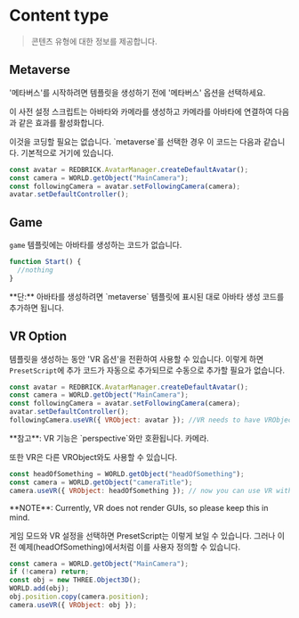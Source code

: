 
# Content type

> 콘텐츠 유형에 대한 정보를 제공합니다.

## Metaverse

'메타버스'를 시작하려면 템플릿을 생성하기 전에 '메타버스' 옵션을 선택하세요.

이 사전 설정 스크립트는 아바타와 카메라를 생성하고 카메라를 아바타에 연결하여 다음과 같은 효과를 활성화합니다.

<Callout type="warning" emoji="⚠️">
  이것을 코딩할 필요는 없습니다. `metaverse`를 선택한 경우 이 코드는 다음과
  같습니다. 기본적으로 거기에 있습니다.
</Callout>

```js showLineNumbers copy filename="PresetScript"
const avatar = REDBRICK.AvatarManager.createDefaultAvatar();
const camera = WORLD.getObject("MainCamera");
const followingCamera = avatar.setFollowingCamera(camera);
avatar.setDefaultController();
```

## Game

`game` 템플릿에는 아바타를 생성하는 코드가 없습니다.

```js showLineNumbers copy filename="PresetScript" {2}
function Start() {
  //nothing
}
```

<Callout type="info" emoji="ℹ️">
  **단:** 아바타를 생성하려면 `metaverse` 템플릿에 표시된 대로 아바타 생성
  코드를 추가하면 됩니다.
</Callout>

## VR Option

템플릿을 생성하는 동안 'VR 옵션'을 전환하여 사용할 수 있습니다. 이렇게 하면 `PresetScript`에 추가 코드가 자동으로 추가되므로 수동으로 추가할 필요가 없습니다.

```js showLineNumbers copy filename="PresetScript"
const avatar = REDBRICK.AvatarManager.createDefaultAvatar();
const camera = WORLD.getObject("MainCamera");
const followingCamera = avatar.setFollowingCamera(camera);
avatar.setDefaultController();
followingCamera.useVR({ VRObject: avatar }); //VR needs to have VRObject
```

<Callout type="warning" emoji="⚠️">
  **참고**: VR 기능은 `perspective`와만 호환됩니다. 카메라.
</Callout>

또한 VR은 다른 VRObject와도 사용할 수 있습니다.

```js showLineNumbers copy filename="VRObject" {3}
const headOfSomething = WORLD.getObject("headOfSomething");
const camera = WORLD.getObject("cameraTitle");
camera.useVR({ VRObject: headOfSomething }); // now you can use VR without an avatar
```

<Callout type="warning" emoji="⚠️">
  **NOTE**: Currently, VR does not render GUIs, so please keep this in mind.
</Callout>

게임 모드와 VR 설정을 선택하면 PresetScript는 이렇게 보일 수 있습니다. 그러나 이전 예제(headOfSomething)에서처럼 이를 사용자 정의할 수 있습니다.

```js showLineNumbers copy filename="VR GAME PresetScript"
const camera = WORLD.getObject("MainCamera");
if (!camera) return;
const obj = new THREE.Object3D();
WORLD.add(obj);
obj.position.copy(camera.position);
camera.useVR({ VRObject: obj });
```
